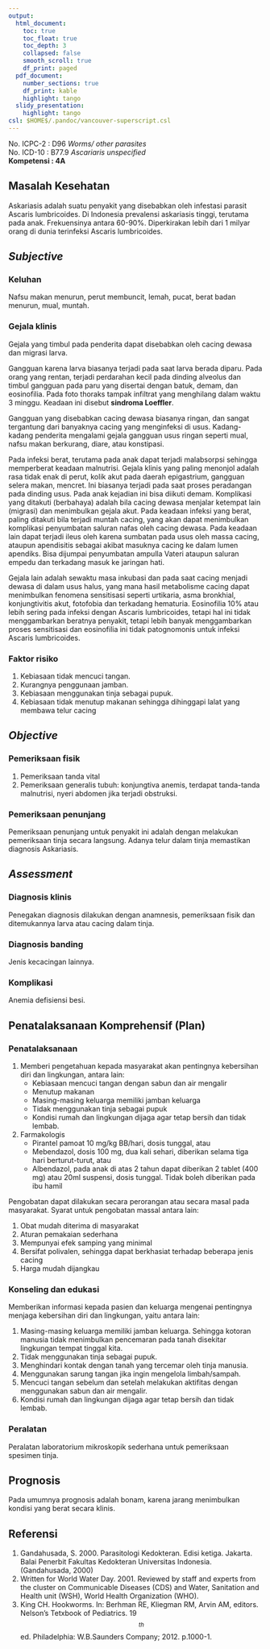 ```yaml
---
output:
  html_document:
    toc: true
    toc_float: true
    toc_depth: 3
    collapsed: false
    smooth_scroll: true
    df_print: paged
  pdf_document:
    number_sections: true
    df_print: kable
    highlight: tango
  slidy_presentation:
    highlight: tango
csl: $HOME$/.pandoc/vancouver-superscript.csl
---
```


No. ICPC-2	: D96 *Worms/ other parasites*  
No. ICD-10	: B77.9 *Ascariaris unspecified*  
**Kompetensi 	: 4A**

## Masalah Kesehatan

Askariasis adalah suatu penyakit yang disebabkan oleh infestasi parasit Ascaris
lumbricoides. Di Indonesia prevalensi askariasis tinggi, terutama pada anak.
Frekuensinya antara 60-90%. Diperkirakan lebih dari 1 milyar orang di dunia
terinfeksi Ascaris lumbricoides.

## *Subjective*

### Keluhan

Nafsu makan menurun, perut membuncit, lemah, pucat, berat badan menurun, mual,
muntah.

### Gejala klinis

Gejala yang timbul pada penderita dapat disebabkan oleh cacing dewasa dan
migrasi larva.

Gangguan karena larva biasanya terjadi pada saat larva berada diparu. Pada
orang yang rentan, terjadi perdarahan kecil pada dinding alveolus dan timbul
gangguan pada paru yang disertai dengan batuk, demam, dan eosinofilia. Pada
foto thoraks tampak infiltrat yang menghilang dalam waktu 3 minggu. Keadaan ini
disebut **sindroma Loeffler**.

Gangguan yang disebabkan cacing dewasa biasanya ringan, dan sangat tergantung
dari banyaknya cacing yang menginfeksi di usus. Kadang-kadang penderita
mengalami gejala gangguan usus ringan seperti mual, nafsu makan berkurang,
diare, atau konstipasi.

Pada infeksi berat, terutama pada anak dapat terjadi malabsorpsi sehingga
memperberat keadaan malnutrisi. Gejala klinis yang paling menonjol adalah rasa
tidak enak di perut, kolik akut pada daerah epigastrium, gangguan selera makan,
mencret. Ini biasanya terjadi pada saat proses peradangan pada dinding usus.
Pada anak kejadian ini bisa diikuti demam. Komplikasi yang ditakuti (berbahaya)
adalah bila cacing dewasa menjalar ketempat lain (migrasi) dan menimbulkan
gejala akut. Pada keadaan infeksi yang berat, paling ditakuti bila terjadi
muntah cacing, yang akan dapat menimbulkan komplikasi penyumbatan saluran nafas
oleh cacing dewasa. Pada keadaan lain dapat terjadi ileus oleh karena sumbatan
pada usus oleh massa cacing, ataupun apendisitis sebagai akibat masuknya cacing
ke dalam lumen apendiks. Bisa dijumpai penyumbatan ampulla Vateri ataupun
saluran empedu dan terkadang masuk ke jaringan hati.

Gejala lain adalah sewaktu masa inkubasi dan pada saat cacing menjadi dewasa di
dalam usus halus, yang mana hasil metabolisme cacing dapat menimbulkan fenomena
sensitisasi seperti urtikaria, asma bronkhial, konjungtivitis akut, fotofobia
dan terkadang hematuria. Eosinofilia 10% atau lebih sering pada infeksi dengan
Ascaris lumbricoides, tetapi hal ini tidak menggambarkan beratnya penyakit,
tetapi lebih banyak menggambarkan proses sensitisasi dan eosinofilia ini tidak
patognomonis untuk infeksi Ascaris lumbricoides.

### Faktor risiko

1. Kebiasaan tidak mencuci tangan.
2. Kurangnya penggunaan jamban.
3. Kebiasaan menggunakan tinja sebagai pupuk.
4. Kebiasaan tidak menutup makanan sehingga dihinggapi lalat yang membawa telur
   cacing

## *Objective*

### Pemeriksaan fisik

1. Pemeriksaan tanda vital
2. Pemeriksaan generalis tubuh: konjungtiva anemis, terdapat tanda-tanda
   malnutrisi, nyeri abdomen jika terjadi obstruksi.

### Pemeriksaan penunjang

Pemeriksaan penunjang untuk penyakit ini adalah dengan melakukan pemeriksaan
tinja secara langsung. Adanya telur dalam tinja memastikan diagnosis
Askariasis.

## *Assessment*

### Diagnosis klinis

Penegakan diagnosis dilakukan dengan anamnesis, pemeriksaan fisik dan
ditemukannya larva atau cacing dalam tinja. 

### Diagnosis banding

Jenis kecacingan lainnya.

### Komplikasi

Anemia defisiensi besi.

## Penatalaksanaan Komprehensif (Plan)

### Penatalaksanaan

1. Memberi pengetahuan kepada masyarakat akan pentingnya kebersihan diri dan
   lingkungan, antara lain:
   * Kebiasaan mencuci tangan dengan sabun dan air mengalir
   * Menutup makanan
   * Masing-masing keluarga memiliki jamban keluarga
   * Tidak menggunakan tinja sebagai pupuk
   * Kondisi rumah dan lingkungan dijaga agar tetap bersih dan tidak lembab.
2. Farmakologis
   * Pirantel pamoat 10 mg/kg BB/hari, dosis tunggal, atau
   * Mebendazol, dosis 100 mg, dua kali sehari, diberikan selama tiga hari
     berturut-turut, atau
   * Albendazol, pada anak di atas 2 tahun dapat diberikan 2 tablet (400 mg)
     atau 20ml suspensi, dosis tunggal. Tidak boleh diberikan pada ibu hamil

Pengobatan dapat dilakukan secara perorangan atau secara masal pada
masyarakat. Syarat untuk pengobatan massal antara lain:

1. Obat mudah diterima di masyarakat
2. Aturan pemakaian sederhana
3. Mempunyai efek samping yang minimal
4. Bersifat polivalen, sehingga dapat berkhasiat terhadap beberapa jenis cacing
5. Harga mudah dijangkau

### Konseling dan edukasi

Memberikan informasi kepada pasien dan keluarga mengenai pentingnya menjaga
kebersihan diri dan lingkungan, yaitu antara lain:

1. Masing-masing keluarga memiliki jamban keluarga. Sehingga kotoran manusia
   tidak menimbulkan pencemaran pada tanah disekitar lingkungan tempat tinggal
   kita.
2. Tidak menggunakan tinja sebagai pupuk.
3. Menghindari kontak dengan tanah yang tercemar oleh tinja manusia.
4. Menggunakan sarung tangan jika ingin mengelola limbah/sampah.
5. Mencuci tangan sebelum dan setelah melakukan aktifitas dengan menggunakan
   sabun dan air mengalir.
6. Kondisi rumah dan lingkungan dijaga agar tetap bersih dan tidak lembab.

### Peralatan

Peralatan laboratorium mikroskopik sederhana untuk pemeriksaan spesimen tinja.

## Prognosis

Pada umumnya prognosis adalah bonam, karena jarang menimbulkan kondisi yang
berat secara klinis.

## Referensi

1. Gandahusada, S. 2000. Parasitologi Kedokteran. Edisi ketiga. Jakarta. Balai
   Penerbit Fakultas Kedokteran Universitas Indonesia. (Gandahusada, 2000)
2. Written for World Water Day. 2001. Reviewed by staff and experts from the
   cluster on Communicable Diseases (CDS) and Water, Sanitation and Health unit
   (WSH), World Health Organization (WHO).
3. King CH. Hookworms. In: Berhman RE, Kliegman RM, Arvin AM, editors. Nelson’s
   Tetxbook of Pediatrics. 19$$^{th}$$ ed. Philadelphia: W.B.Saunders Company; 2012.
   p.1000-1.
